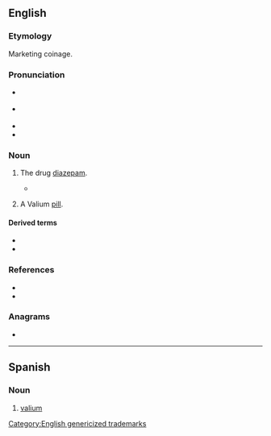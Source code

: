 {{also|valium}}
==English==

===Etymology===
Marketing coinage. {{rfe|en}}

===Pronunciation===
* {{a|RP}} {{IPA|en|/ˈvæl.i.əm/}}
* {{a|GA}} {{IPA|en|/ˈvæl.i.əm/|/ˈvæl.jəm/}}
* {{rhymes|en|æliəm}}
* {{audio|en|LL-Q1860 (eng)-Vealhurl-Valium.wav|Audio (RP)}}

===Noun===
{{en-noun|~}}

# {{lb|en|trademark|pharmaceutical drug}} The drug [[diazepam]].
#: {{cot|en|Librium|Miltown}}
#* {{quote-book|en|quotee={{w|Peter D. Kramer}}|author=Samuel H. Barondes|title=Better than Prozac|year=2003|publisher=Oxford University Press|chapter=4|page=47|pageurl=https://archive.org/details/betterthanprozac00baro/page/47/mode/1up|isbn=978-0-19-803450-6|passage=Mothers little helpers were pills—Miltown, amphetamine, barbiturates, Librium, and '''Valium''' were the most popular and widely available in the fifties and early sixties—that were used to keep women in their place, to make them comfortable in a setting that should have been uncomfortable, to encourage them to focus on tasks that did not matter.}}
# {{lb|en|countable}} A Valium [[pill]].

====Derived terms====
* {{l|en|val}}
* {{l|en|Valiumed}}

===References===
* {{R:Lexico}}
* {{R:Merriam-Webster Online}}

===Anagrams===
* {{anagrams|en|a=ailmuv|maulvi}}

[[Category:English genericized trademarks]]

----

==Spanish==

===Noun===
{{es-noun|m}}

# [[valium]]